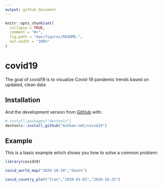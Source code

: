 ---
output: github_document
---

<!-- README.md is generated from README.Rmd. Please edit that file -->

```{r, include = FALSE}
knitr::opts_chunk$set(
  collapse = TRUE,
  comment = "#>",
  fig.path = "man/figures/README-",
  out.width = "100%"
)
```

# covid19

<!-- badges: start -->
<!-- badges: end -->

The goal of covid19 is to visualize Covid-19 pandemic trends based on updated, clean data

## Installation


And the development version from [GitHub](https://github.com/) with:

``` r
# install.packages("devtools")
devtools::install_github("Ashkan-nmt/covid19")
```
## Example

This is a basic example which shows you how to solve a common problem:

```{r example, warning=FALSE,message=FALSE}
library(covid19)

covid_world_map("2020-10-20","death")

covid_country_plot("Iran","2020-03-01","2020-10-25")
```

